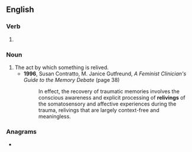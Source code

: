 ==English==

===Verb===
{{head|en|verb form}}

# {{present participle of|relive|lang=en|nocat=1}}

===Noun===
{{en-noun}}

# The act by which something is relived.
#* '''1996''', Susan Contratto, ‎M. Janice Gutfreund, ''A Feminist Clinician's Guide to the Memory Debate'' (page 38)
#*: In effect, the recovery of traumatic memories involves the conscious awareness and explicit processing of '''relivings''' of the somatosensory and affective experiences during the trauma, relivings that are largely context-free and meaningless.

===Anagrams===
* {{anagrams|en|a=egiilnrv|Vierling|livering|reviling|riveling}}